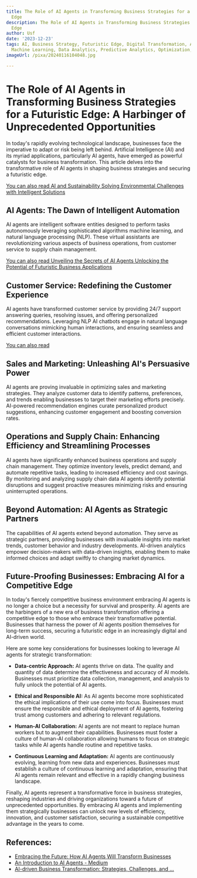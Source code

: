```yaml
---
title: The Role of AI Agents in Transforming Business Strategies for a Futuristic
  Edge
description: The Role of AI Agents in Transforming Business Strategies for a Futuristic
  Edge
author: Usf
date: '2023-12-23'
tags: AI, Business Strategy, Futuristic Edge, Digital Transformation, Automation,
  Machine Learning, Data Analytics, Predictive Analytics, Optimization, Decision-Making
imageUrl: /pixa/20240116104048.jpg

---
```

# The Role of AI Agents in Transforming Business Strategies for a Futuristic Edge: A Harbinger of Unprecedented Opportunities

In today's rapidly evolving technological landscape, businesses face the imperative to adapt or risk  being left behind. Artificial Intelligence (AI) and its myriad applications, particularly AI  agents, have emerged as powerful catalysts  for business transformation. This  article delves into the transformative role of AI agents in shaping business strategies and securing a futuristic edge.

[You can also  read AI and Sustainability Solving Environmental  Challenges  with Intelligent Solutions](AI%20and%20Sustainability%20Solving%20Environmental%20Challenges%20with%20Intelligent%20Solutions)


## AI Agents: The Dawn of Intelligent Automation

AI agents  are intelligent software entities designed to perform tasks autonomously leveraging sophisticated algorithms machine learning, and natural language processing (NLP). These virtual assistants are revolutionizing various aspects of business operations, from  customer service to supply chain management.

[You can also read Unveiling the Secrets of AI Agents Unlocking the Potential  of  Futuristic Business Applications](Unveiling%20the%20Secrets%20of%20AI%20Agents%20Unlocking%20the%20Potential%20of%20Futuristic%20Business%20Applications)


## Customer Service: Redefining the Customer Experience

AI agents have transformed  customer service  by providing 24/7 support answering queries, resolving  issues,  and offering personalized recommendations. Leveraging NLP AI chatbots engage in natural language conversations mimicking human interactions, and ensuring seamless and  efficient customer interactions.

[You can also read ]()


## Sales and Marketing: Unleashing AI's Persuasive Power

AI agents are proving invaluable  in optimizing sales and marketing strategies. They analyze customer data to identify patterns, preferences,  and  trends enabling businesses  to target their marketing efforts precisely. AI-powered recommendation engines curate personalized product suggestions, enhancing customer engagement and boosting conversion rates.

## Operations and Supply Chain: Enhancing Efficiency and Streamlining Processes

AI agents have significantly enhanced business operations and supply chain  management. They optimize inventory levels, predict demand, and automate repetitive tasks, leading to  increased  efficiency  and cost savings. By monitoring  and analyzing supply chain  data AI agents identify potential disruptions and suggest proactive measures minimizing risks and ensuring uninterrupted operations.

## Beyond Automation: AI Agents as  Strategic Partners

The capabilities of AI agents  extend beyond automation.  They serve as strategic partners, providing businesses with invaluable insights into market trends, customer behavior  and  industry developments. AI-driven analytics empower decision-makers with data-driven insights, enabling them to  make informed choices  and adapt swiftly to  changing market dynamics.

## Future-Proofing Businesses: Embracing AI for  a Competitive Edge

In today's fiercely competitive business environment embracing AI agents is no longer a choice but a necessity for survival and prosperity. AI agents are the harbingers of a new era  of business transformation offering a competitive  edge to those who embrace  their transformative potential. Businesses that harness the power of AI agents position themselves for  long-term success, securing a futuristic edge in an increasingly digital and AI-driven world.

Here are some key considerations for businesses  looking  to leverage AI agents for strategic transformation:

* **Data-centric Approach:** AI agents thrive on data. The quality and quantity  of data determine the effectiveness and accuracy of AI models. Businesses must prioritize data collection, management, and analysis to  fully unlock  the potential of AI agents.

* **Ethical and Responsible AI:** As AI  agents become more sophisticated the ethical  implications of their use come into  focus. Businesses must ensure the responsible and ethical deployment  of  AI agents, fostering trust among customers and adhering to relevant regulations.

* **Human-AI Collaboration:**  AI agents are not meant to replace human workers but to augment  their capabilities. Businesses must foster a culture of human-AI collaboration allowing humans to focus on strategic tasks while AI  agents handle routine and repetitive tasks.

* **Continuous  Learning and Adaptation:** AI  agents are continuously evolving, learning from new data  and experiences. Businesses must establish a culture of continuous  learning and adaptation,  ensuring that AI  agents remain relevant and effective in a rapidly changing business landscape.

Finally, AI agents represent a transformative force in business strategies,  reshaping industries and driving organizations  toward  a future of unprecedented opportunities. By embracing AI agents and implementing them strategically businesses can  unlock new levels of  efficiency, innovation, and customer satisfaction, securing a sustainable  competitive advantage in the years to come.

## References:
- [Embracing the Future: How AI Agents Will Transform Businesses](https://www.linkedin.com/pulse/embracing-future-how-ai-agents-transform-businesses-jephte-cherubin-epqac)
- [An Introduction to AI Agents - Medium](https://medium.com/humansdotai/an-introduction-to-ai-agents-e8c4afd2ee8f)
- [AI-driven Business Transformation: Strategies, Challenges, and ...](https://www.linkedin.com/pulse/ai-driven-business-transformation-strategies-challenges-future-syldf)
